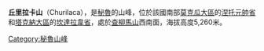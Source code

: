 {{Coord|16|47|23|S|70|21|15|W|display=title}}

{{Unreferenced|time=2020-01-27T13:37:16+00:00}}

'''丘里拉卡山'''（Churilaca），是[[秘魯|秘魯]]的山峰，位於該國南部[[莫克瓜大區|莫克瓜大區]]的[[涅托元帥省|涅托元帥省]]和[[塔克納大區|塔克納大區]]的[[坎達拉韋省|坎達拉韋省]]，處於[[查柳馬山|查柳馬山]]西南面，海拔高度5,260米。

{{Peru-geo-stub}}
[[Category:秘魯山峰|Category:秘魯山峰]]